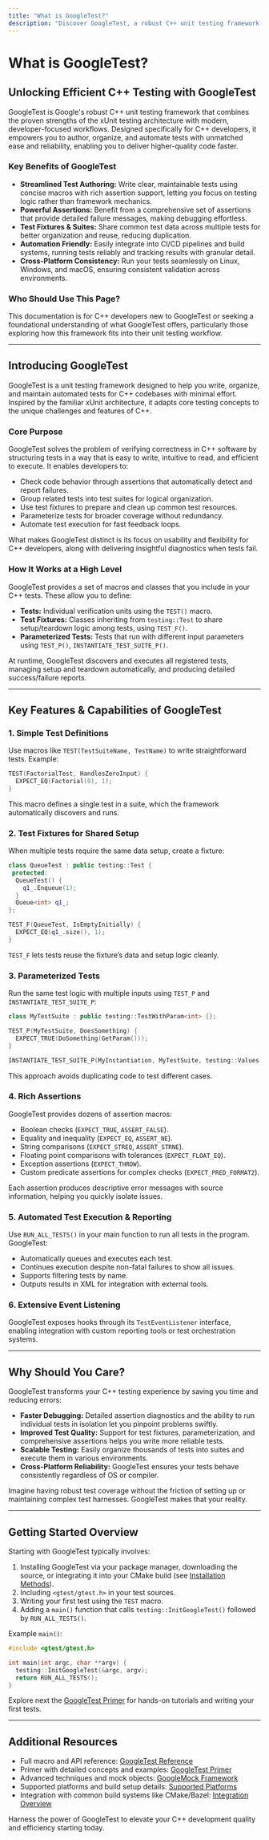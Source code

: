 ```yaml
---
title: "What is GoogleTest?"
description: "Discover GoogleTest, a robust C++ unit testing framework from Google that fuses the strengths of xUnit architecture with a modern developer workflow. Learn how it enables significant productivity gains for C++ developers through easy test authoring, powerful assertions, and reliable automation."
---
```


# What is GoogleTest?

## Unlocking Efficient C++ Testing with GoogleTest

GoogleTest is Google's robust C++ unit testing framework that combines the proven strengths of the xUnit testing architecture with modern, developer-focused workflows. Designed specifically for C++ developers, it empowers you to author, organize, and automate tests with unmatched ease and reliability, enabling you to deliver higher-quality code faster.

### Key Benefits of GoogleTest

- **Streamlined Test Authoring:** Write clear, maintainable tests using concise macros with rich assertion support, letting you focus on testing logic rather than framework mechanics.
- **Powerful Assertions:** Benefit from a comprehensive set of assertions that provide detailed failure messages, making debugging effortless.
- **Test Fixtures & Suites:** Share common test data across multiple tests for better organization and reuse, reducing duplication.
- **Automation Friendly:** Easily integrate into CI/CD pipelines and build systems, running tests reliably and tracking results with granular detail.
- **Cross-Platform Consistency:** Run your tests seamlessly on Linux, Windows, and macOS, ensuring consistent validation across environments.

### Who Should Use This Page?

This documentation is for C++ developers new to GoogleTest or seeking a foundational understanding of what GoogleTest offers, particularly those exploring how this framework fits into their unit testing workflow.

---

## Introducing GoogleTest

GoogleTest is a unit testing framework designed to help you write, organize, and maintain automated tests for C++ codebases with minimal effort. Inspired by the familiar xUnit architecture, it adapts core testing concepts to the unique challenges and features of C++.

### Core Purpose

GoogleTest solves the problem of verifying correctness in C++ software by structuring tests in a way that is easy to write, intuitive to read, and efficient to execute. It enables developers to:

- Check code behavior through assertions that automatically detect and report failures.
- Group related tests into test suites for logical organization.
- Use test fixtures to prepare and clean up common test resources.
- Parameterize tests for broader coverage without redundancy.
- Automate test execution for fast feedback loops.

What makes GoogleTest distinct is its focus on usability and flexibility for C++ developers, along with delivering insightful diagnostics when tests fail.

### How It Works at a High Level

GoogleTest provides a set of macros and classes that you include in your C++ tests. These allow you to define:

- **Tests:** Individual verification units using the `TEST()` macro.
- **Test Fixtures:** Classes inheriting from `testing::Test` to share setup/teardown logic among tests, using `TEST_F()`.
- **Parameterized Tests:** Tests that run with different input parameters using `TEST_P()`, `INSTANTIATE_TEST_SUITE_P()`.

At runtime, GoogleTest discovers and executes all registered tests, managing setup and teardown automatically, and producing detailed success/failure reports.

---

## Key Features & Capabilities of GoogleTest

### 1. Simple Test Definitions

Use macros like `TEST(TestSuiteName, TestName)` to write straightforward tests. Example:

```cpp
TEST(FactorialTest, HandlesZeroInput) {
  EXPECT_EQ(Factorial(0), 1);
}
```

This macro defines a single test in a suite, which the framework automatically discovers and runs.

### 2. Test Fixtures for Shared Setup

When multiple tests require the same data setup, create a fixture:

```cpp
class QueueTest : public testing::Test {
 protected:
  QueueTest() {
    q1_.Enqueue(1);
  }
  Queue<int> q1_;
};

TEST_F(QueueTest, IsEmptyInitially) {
  EXPECT_EQ(q1_.size(), 1);
}
```

`TEST_F` lets tests reuse the fixture’s data and setup logic cleanly.

### 3. Parameterized Tests

Run the same test logic with multiple inputs using `TEST_P` and `INSTANTIATE_TEST_SUITE_P`:

```cpp
class MyTestSuite : public testing::TestWithParam<int> {};

TEST_P(MyTestSuite, DoesSomething) {
  EXPECT_TRUE(DoSomething(GetParam()));
}

INSTANTIATE_TEST_SUITE_P(MyInstantiation, MyTestSuite, testing::Values(1, 2, 3));
```

This approach avoids duplicating code to test different cases.

### 4. Rich Assertions

GoogleTest provides dozens of assertion macros:

- Boolean checks (`EXPECT_TRUE`, `ASSERT_FALSE`).
- Equality and inequality (`EXPECT_EQ`, `ASSERT_NE`).
- String comparisons (`EXPECT_STREQ`, `ASSERT_STRNE`).
- Floating point comparisons with tolerances (`EXPECT_FLOAT_EQ`).
- Exception assertions (`EXPECT_THROW`).
- Custom predicate assertions for complex checks (`EXPECT_PRED_FORMAT2`).

Each assertion produces descriptive error messages with source information, helping you quickly isolate issues.

### 5. Automated Test Execution & Reporting

Use `RUN_ALL_TESTS()` in your main function to run all tests in the program. GoogleTest:

- Automatically queues and executes each test.
- Continues execution despite non-fatal failures to show all issues.
- Supports filtering tests by name.
- Outputs results in XML for integration with external tools.

### 6. Extensive Event Listening

GoogleTest exposes hooks through its `TestEventListener` interface, enabling integration with custom reporting tools or test orchestration systems.

---

## Why Should You Care?

GoogleTest transforms your C++ testing experience by saving you time and reducing errors:

- **Faster Debugging:** Detailed assertion diagnostics and the ability to run individual tests in isolation let you pinpoint problems swiftly.
- **Improved Test Quality:** Support for test fixtures, parameterization, and comprehensive assertions helps you write more reliable tests.
- **Scalable Testing:** Easily organize thousands of tests into suites and execute them in various environments.
- **Cross-Platform Reliability:** GoogleTest ensures your tests behave consistently regardless of OS or compiler.

Imagine having robust test coverage without the friction of setting up or maintaining complex test harnesses. GoogleTest makes that your reality.

---

## Getting Started Overview

Starting with GoogleTest typically involves:

1. Installing GoogleTest via your package manager, downloading the source, or integrating it into your CMake build (see [Installation Methods](https://github.com/google/googletest/blob/main/README.md)).
2. Including `<gtest/gtest.h>` in your test sources.
3. Writing your first test using the `TEST` macro.
4. Adding a `main()` function that calls `testing::InitGoogleTest()` followed by `RUN_ALL_TESTS()`.

Example `main()`:

```cpp
#include <gtest/gtest.h>

int main(int argc, char **argv) {
  testing::InitGoogleTest(&argc, argv);
  return RUN_ALL_TESTS();
}
```

Explore next the [GoogleTest Primer](../primer.md) for hands-on tutorials and writing your first tests.

---

## Additional Resources

- Full macro and API reference: [GoogleTest Reference](../../docs/reference/testing.md)
- Primer with detailed concepts and examples: [GoogleTest Primer](../primer.md)
- Advanced techniques and mock objects: [GoogleMock Framework](../googlemock/README.md)
- Supported platforms and build setup details: [Supported Platforms](../../docs/platforms.md)
- Integration with common build systems like CMake/Bazel: [Integration Overview](../../overview/architecture-features-integration/integration-overview.md)

Harness the power of GoogleTest to elevate your C++ development quality and efficiency starting today.

